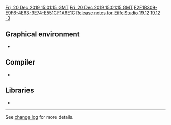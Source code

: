 [[Property:modification_date|Fri, 20 Dec 2019 15:01:15 GMT]]
[[Property:publication_date|Fri, 20 Dec 2019 15:01:15 GMT]]
[[Property:uuid|F2F1B309-E9F6-4E63-9E74-E551CF1A6E1C]]
[[Property:title|Release notes for EiffelStudio 19.12]]
[[Property:link_title|19.12]]
[[Property:weight|-3]]
==Graphical environment==
* 

==Compiler==
* 

==Libraries==
* 

----

See [https://dev.eiffel.com/EiffelStudio_19.12_Releases change log] for more details.